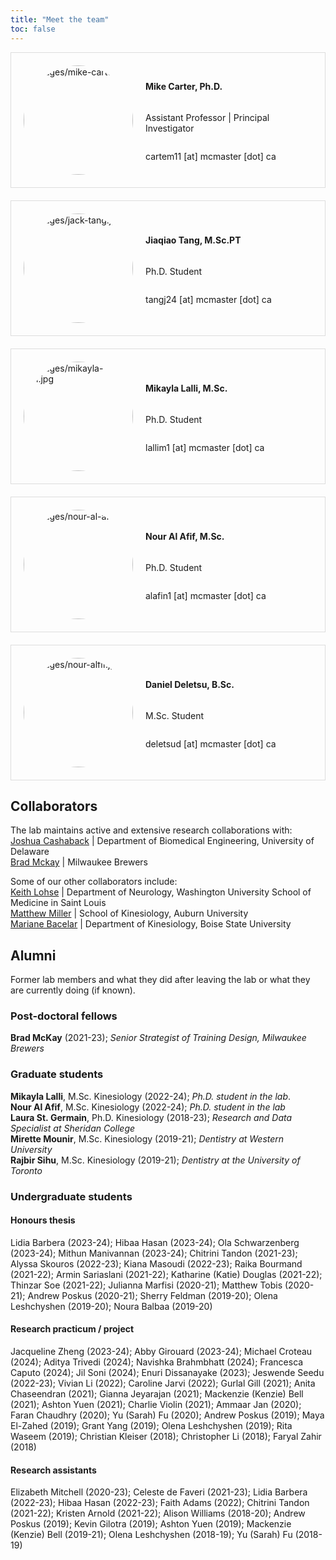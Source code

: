 ```yaml
---
title: "Meet the team"
toc: false
---
```


<style>
.team-member {
  display: flex;
  align-items: center;
  padding: 20px; /* Add padding around each team member */
  border: 1px solid #ddd; /* Optional: Add a border for better visual separation */
  margin-bottom: 20px; /* Add space between each team member */
}

.team-img {
  margin-right: 20px;
  width: 175px; /* Set the desired width */
  height: 175px; /* Set the desired height */
  border-radius: 50%; /* Make the image rounded */
  object-fit: cover; /* Ensure the image covers the area */
}

.team-info {
  display: flex;
  flex-direction: column;
}
</style>

<div class="team-member">
  <img src="images/mike-carter.jpg" alt="images/mike-carter.jpg" class="team-img">
  <div class="team-info">
  <h4> Mike Carter, Ph.D. </h4>
  <p> Assistant Professor | Principal Investigator </p>
  <p> cartem11 [at] mcmaster [dot] ca </p>
  </div>
</div>

<div class="team-member">
  <img src="images/jack-tang.jpg" alt="images/jack-tang.jpg" class="team-img">
  <div class="team-info">
  <h4> Jiaqiao Tang, M.Sc.PT </h4>
  <p> Ph.D. Student </p>
  <p> tangj24 [at] mcmaster [dot] ca</p>
  </div>
</div>

<div class="team-member">
  <img src="images/mikayla-lalli.jpg" alt="images/mikayla-lalli.jpg" class="team-img">
  <div class="team-info">
  <h4> Mikayla Lalli, M.Sc. </h4>
  <p> Ph.D. Student </p>
  <p> lallim1 [at] mcmaster [dot] ca </p>
  </div>
</div>

<div class="team-member">
  <img src="images/nour-al-afif.jpg" alt="images/nour-al-afif.jpg" class="team-img">
  <div class="team-info">
  <h4> Nour Al Afif, M.Sc. </h4>
  <p> Ph.D. Student </p>
  <p> alafin1 [at] mcmaster [dot] ca </p>
  </div>
</div>

<div class="team-member">
  <img src="images/daniel-deletsu.jpg" alt="images/nour-alfif.jpg" class="team-img">
  <div class="team-info">
  <h4> Daniel Deletsu, B.Sc. </h4>
  <p> M.Sc. Student </p>
  <p> deletsud [at] mcmaster [dot] ca </p>
  </div>
</div>

## Collaborators

The lab maintains active and extensive research collaborations with:  
[Joshua Cashaback](https://joshcashaback.weebly.com/) | Department of Biomedical Engineering, University of Delaware  
[Brad Mckay](https://bradmckay-motor-meta.netlify.app/) | Milwaukee Brewers  

Some of our other collaborators include:  
[Keith Lohse](https://sites.google.com/site/lohsekr/) | Department of Neurology, Washington University School of Medicine in Saint Louis  
[Matthew Miller](http://www.education.auburn.edu/initiatives/performance-exercise-psychophysiology-lab-pep-matt-miller-ph-d/) | School of Kinesiology, Auburn University  
[Mariane Bacelar](https://www.boisestate.edu/kinesiology/faculty-and-staff-mariane-bacelar-phd/) | Department of Kinesiology, Boise State University


## Alumni

Former lab members and what they did after leaving the lab or what they are currently doing (if known).

### Post-doctoral fellows

**Brad McKay** (2021-23); *Senior Strategist of Training Design, Milwaukee Brewers*


### Graduate students

**Mikayla Lalli**, M.Sc. Kinesiology (2022-24); *Ph.D. student in the lab*.  
**Nour Al Afif**, M.Sc. Kinesiology (2022-24); *Ph.D. student in the lab*  
**Laura St. Germain**, Ph.D. Kinesiology (2018-23); *Research and Data Specialist at Sheridan College*  
**Mirette Mounir**, M.Sc. Kinesiology (2019-21); *Dentistry at Western University*  
**Rajbir Sihu**, M.Sc. Kinesiology (2019-21); *Dentistry at the University of Toronto*


### Undergraduate students

#### Honours thesis

Lidia Barbera (2023-24); Hibaa Hasan (2023-24); Ola Schwarzenberg (2023-24); Mithun Manivannan (2023-24); Chitrini Tandon (2021-23); Alyssa Skouros (2022-23); Kiana Masoudi (2022-23); Raika Bourmand (2021-22); Armin Sariaslani (2021-22); Katharine (Katie) Douglas (2021-22); Thinzar Soe (2021-22); Julianna Marfisi (2020-21); Matthew Tobis (2020-21); Andrew Poskus (2020-21); Sherry Feldman (2019-20); Olena Leshchyshen (2019-20); Noura Balbaa (2019-20)

#### Research practicum / project

Jacqueline Zheng (2023-24); Abby Girouard (2023-24); Michael Croteau (2024); Aditya Trivedi (2024); Navishka Brahmbhatt (2024); Francesca Caputo (2024); Jil Soni (2024); Enuri Dissanayake (2023); Jeswende Seedu (2022-23); Vivian Li (2022); Caroline Jarvi (2022); Gurlal Gill (2021); Anita Chaseendran (2021); Gianna Jeyarajan (2021); Mackenzie (Kenzie) Bell (2021); Ashton Yuen (2021); Charlie Violin (2021); Ammaar Jan (2020); Faran Chaudhry (2020); Yu (Sarah) Fu (2020); Andrew Poskus (2019); Maya El-Zahed (2019); Grant Yang (2019); Olena Leshchyshen (2019); Rita Waseem (2019); Christian Kleiser (2018); Christopher Li (2018); Faryal Zahir (2018)

#### Research assistants

Elizabeth Mitchell (2020-23); Celeste de Faveri (2021-23); Lidia Barbera (2022-23); Hibaa Hasan (2022-23); Faith Adams (2022); Chitrini Tandon (2021-22); Kristen Arnold (2021-22); Alison Williams (2018-20); Andrew Poskus (2019); Kevin Gilotra (2019); Ashton Yuen (2019); Mackenzie (Kenzie) Bell (2019-21); Olena Leshchyshen (2018-19); Yu (Sarah) Fu (2018-19)
